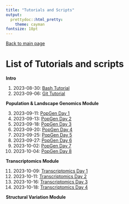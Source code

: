```yaml
---
title: "Tutorials and Scripts"
output:
  prettydoc::html_pretty:
    theme: cayman
fontsize: 18pt
---
```


[Back to main page](index.html)

# List of Tutorials and scripts

**Intro**

1. 2023-08-30: [Bash Tutorial](Fall2023/tutorials/BashTutorial.html)
2. 2023-09-06: [Git Tutorial](Fall2023/tutorials/GithubTutorial_Csenge.html)

**Population & Landscape Genomics Module**

3. 2023-09-11: [PopGen Day 1](Fall2023/tutorials/2023-09-11_PopGenomics_Day1_v2.html)
4. 2023-09-13: [PopGen Day 2](Fall2023/tutorials/2023-09-13_PopGenomics_Day2.html)
5. 2023-09-18: [PopGen Day 3](Fall2023/tutorials/2023-09-18_PopGenomics_Day3.html)
6. 2023-09-20: [PopGen Day 4](Fall2023/tutorials/2023-09-20_PopGenomics_Day4.html)
7. 2023-09-25: [PopGen Day 5](Fall2023/tutorials/2023-09-25_PopGenomics_Day5.html)
8. 2023-09-27: [PopGen Day 6](Fall2023/tutorials/2023-09-27_PopGenomics_Day6.html)
9. 2023-10-02: [PopGen Day 7](Fall2023/tutorials/2023-10-02_PopGenomics_Day7.1.html)
10. 2023-10-04: [PopGen Day 8](Fall2023/tutorials/2023-10-04_PopGenomics_Day8.html)

**Transcriptomics Module**

11. 2023-10-09: [Transcriptomics Day 1](Fall2023/tutorials/2023-10-09_RNAseq_Day1v2.html)
12. 2023-10-11: [Transcriptomics Day 2](Fall2023/tutorials/2023-10-11_RNAseq_Day2.html)
13. 2023-10-16: [Transcriptomics Day 3](Fall2023/tutorials/2023-10-16_RNAseq_Day3.html)
14. 2023-10-18: [Transcriptomics Day 4](Fall2023/tutorials/2023-10-18_RNAseq_Day4.html)


**Structural Variation Module**

